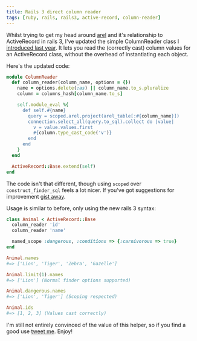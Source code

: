 ```yaml
---
title: Rails 3 direct column reader
tags: [ruby, rails, rails3, active-record, column-reader]
---
```

Whilst trying to get my head around [arel](http://github.com/brynary/arel) and it's relationship to ActiveRecord in rails 3, I've updated the simple ColumnReader class I [introduced last year](http://tomafro.net/2009/05/read-active-record-columns-directly-from-the-class).  It lets you read the (correctly cast) column values for an ActiveRecord class, without the overhead of instantiating each object.

Here's the updated code:

```ruby
module ColumnReader
  def column_reader(column_name, options = {})
    name = options.delete(:as) || column_name.to_s.pluralize
    column = columns_hash[column_name.to_s]

    self.module_eval %{
      def self.#{name}
        query = scoped.arel.project(arel_table[:#{column_name}])
        connection.select_all(query.to_sql).collect do |value|
          v = value.values.first
          #{column.type_cast_code('v')}
        end
      end
    }
  end

  ActiveRecord::Base.extend(self)
end
```

The code isn't that different, though using `scoped` over `construct_finder_sql` feels a lot nicer.  If you've got suggestions for improvement [gist away](http://gist.github.com/301420).

Usage is similar to before, only using the new rails 3 syntax:

```ruby
class Animal < ActiveRecord::Base
  column_reader 'id'
  column_reader 'name'

  named_scope :dangerous, :conditions => {:carnivorous => true}
end

Animal.names
#=> ['Lion', 'Tiger', 'Zebra', 'Gazelle']

Animal.limit(1).names
#=> ['Lion'] (Normal finder options supported)

Animal.dangerous.names
#=> ['Lion', 'Tiger'] (Scoping respected)

Animal.ids
#=> [1, 2, 3] (Values cast correctly)
```

I'm still not entirely convinced of the value of this helper, so if you find a good use [tweet me](http://twitter.com/tomafro).  Enjoy!
